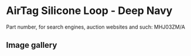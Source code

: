 
# AirTag Silicone Loop - Deep Navy

Part number, for search engines, auction websites and such: MHJ03ZM/A

## Image gallery

<div style={{ width: "768px" }}>
  <GalleryComponent
    images={[
      {
        original: "/everysource/MHJ03.png",
        thumbnail: "/everypreview/MHJ03.png",
      }
    ]}
  />
</div>